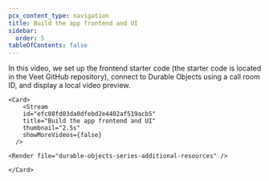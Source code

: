 ```yaml
---
pcx_content_type: navigation
title: Build the app frontend and UI
sidebar:
  order: 5
tableOfContents: false
---
```



<Tabs>
  <TabItem label="Watch this episode">

  In this video, we set up the frontend starter code (the starter code is located in the Veet GitHub repository), connect to Durable Objects using a call room ID, and display a local video preview.

    <Card>
        <Stream
        id="efc08fd03da0dfebd2e4402af519acb5"
        title="Build the app frontend and UI"
        thumbnail="2.5s"
        showMoreVideos={false}
      />

    <Render file="durable-objects-series-additional-resources" />

    </Card>
  </TabItem>

  <TabItem label="Series overview">
    <Render file="durable-objects-series-navigation" />
  </TabItem>
</Tabs>
